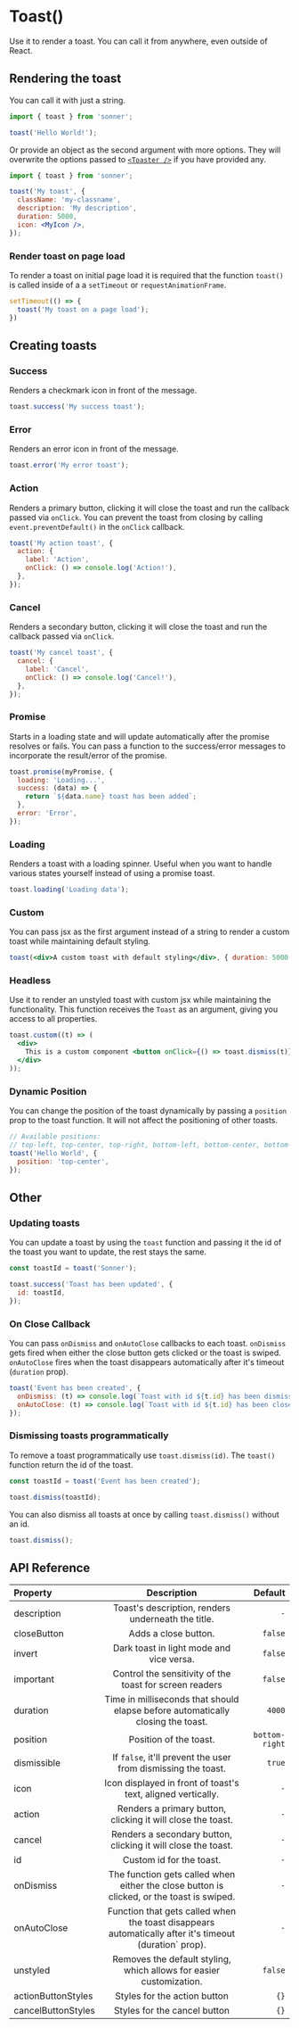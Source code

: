 
# Toast()

Use it to render a toast. You can call it from anywhere, even outside of React.

## Rendering the toast

You can call it with just a string.

```jsx
import { toast } from 'sonner';

toast('Hello World!');
```

Or provide an object as the second argument with more options. They will overwrite the options passed to [`<Toaster />`](/toaster) if you have provided any.

```jsx
import { toast } from 'sonner';

toast('My toast', {
  className: 'my-classname',
  description: 'My description',
  duration: 5000,
  icon: <MyIcon />,
});
```

### Render toast on page load

To render a toast on initial page load it is required that the function `toast()` is called inside of a a `setTimeout` or `requestAnimationFrame`.

```jsx
setTimeout(() => {
  toast('My toast on a page load');
})
```

## Creating toasts

### Success

Renders a checkmark icon in front of the message.

```jsx
toast.success('My success toast');
```

### Error

Renders an error icon in front of the message.

```jsx
toast.error('My error toast');
```

### Action

Renders a primary button, clicking it will close the toast and run the callback passed via `onClick`. You can prevent the toast from closing by calling `event.preventDefault()` in the `onClick` callback.

```jsx
toast('My action toast', {
  action: {
    label: 'Action',
    onClick: () => console.log('Action!'),
  },
});
```

### Cancel

Renders a secondary button, clicking it will close the toast and run the callback passed via `onClick`.

```jsx
toast('My cancel toast', {
  cancel: {
    label: 'Cancel',
    onClick: () => console.log('Cancel!'),
  },
});
```

### Promise

Starts in a loading state and will update automatically after the promise resolves or fails.
You can pass a function to the success/error messages to incorporate the result/error of the promise.

```jsx
toast.promise(myPromise, {
  loading: 'Loading...',
  success: (data) => {
    return `${data.name} toast has been added`;
  },
  error: 'Error',
});
```

### Loading

Renders a toast with a loading spinner. Useful when you want to handle various states yourself instead of using a promise toast.

```jsx
toast.loading('Loading data');
```

### Custom

You can pass jsx as the first argument instead of a string to render a custom toast while maintaining default styling.

```jsx
toast(<div>A custom toast with default styling</div>, { duration: 5000 });
```

### Headless

Use it to render an unstyled toast with custom jsx while maintaining the functionality. This function receives the `Toast` as an argument, giving you access to all properties.

```jsx
toast.custom((t) => (
  <div>
    This is a custom component <button onClick={() => toast.dismiss(t)}>close</button>
  </div>
));
```

### Dynamic Position

You can change the position of the toast dynamically by passing a `position` prop to the toast
function. It will not affect the positioning of other toasts.

```jsx
// Available positions:
// top-left, top-center, top-right, bottom-left, bottom-center, bottom-right
toast('Hello World', {
  position: 'top-center',
});
```

## Other

### Updating toasts

You can update a toast by using the `toast` function and passing it the id of the toast you want to update, the rest stays the same.

```jsx
const toastId = toast('Sonner');

toast.success('Toast has been updated', {
  id: toastId,
});
```

### On Close Callback

You can pass `onDismiss` and `onAutoClose` callbacks to each toast. `onDismiss` gets fired when either the close button gets clicked or the toast is swiped. `onAutoClose` fires when the toast disappears automatically after it's timeout (`duration` prop).

```jsx
toast('Event has been created', {
  onDismiss: (t) => console.log(`Toast with id ${t.id} has been dismissed`),
  onAutoClose: (t) => console.log(`Toast with id ${t.id} has been closed automatically`),
});
```

### Dismissing toasts programmatically

To remove a toast programmatically use `toast.dismiss(id)`. The `toast()` function return the id of the toast.

```jsx
const toastId = toast('Event has been created');

toast.dismiss(toastId);
```

You can also dismiss all toasts at once by calling `toast.dismiss()` without an id.

```jsx
toast.dismiss();
```

## API Reference

| Property           |                                              Description                                               |        Default |
| :----------------- | :----------------------------------------------------------------------------------------------------: | -------------: |
| description        |                           Toast's description, renders underneath the title.                           |            `-` |
| closeButton        |                                          Adds a close button.                                          |        `false` |
| invert             |                                Dark toast in light mode and vice versa.                                |        `false` |
| important          |                        Control the sensitivity of the toast for screen readers                         |        `false` |
| duration           |            Time in milliseconds that should elapse before automatically closing the toast.             |         `4000` |
| position           |                                         Position of the toast.                                         | `bottom-right` |
| dismissible        |                     If `false`, it'll prevent the user from dismissing the toast.                      |         `true` |
| icon               |                      Icon displayed in front of toast's text, aligned vertically.                      |            `-` |
| action             |                      Renders a primary button, clicking it will close the toast.                       |            `-` |
| cancel             |                     Renders a secondary button, clicking it will close the toast.                      |            `-` |
| id                 |                                        Custom id for the toast.                                        |            `-` |
| onDismiss          |       The function gets called when either the close button is clicked, or the toast is swiped.        |            `-` |
| onAutoClose        | Function that gets called when the toast disappears automatically after it's timeout (duration` prop). |            `-` |
| unstyled           |                  Removes the default styling, which allows for easier customization.                   |        `false` |
| actionButtonStyles |                                      Styles for the action button                                      |           `{}` |
| cancelButtonStyles |                                      Styles for the cancel button                                      |           `{}` |
